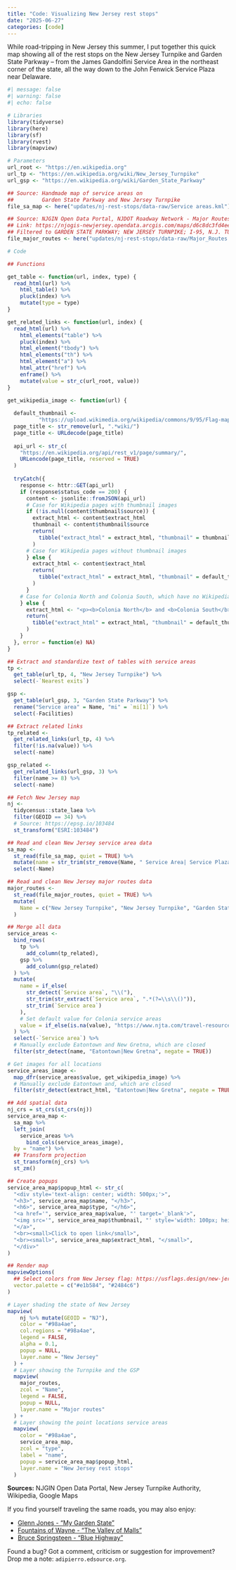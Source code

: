 ```yaml
---
title: "Code: Visualizing New Jersey rest stops"
date: "2025-06-27"
categories: [code]
---
```


While road-tripping in New Jersey this summer, I put together this quick map showing all of the rest stops on the New Jersey Turnpike and Garden State Parkway -- from the James Gandolfini Service Area in the northeast corner of the state, all the way down to the John Fenwick Service Plaza near Delaware.

```r
#| message: false
#| warning: false
#| echo: false

# Libraries
library(tidyverse)
library(here)
library(sf)
library(rvest)
library(mapview)

# Parameters
url_root <- "https://en.wikipedia.org"
url_tp <- "https://en.wikipedia.org/wiki/New_Jersey_Turnpike"
url_gsp <- "https://en.wikipedia.org/wiki/Garden_State_Parkway"

## Source: Handmade map of service areas on 
##         Garden State Parkway and New Jersey Turnpike
file_sa_map <- here("updates/nj-rest-stops/data-raw/Service areas.kml")

## Source: NJGIN Open Data Portal, NJDOT Roadway Network - Major Routes
## Link: https://njogis-newjersey.opendata.arcgis.com/maps/d6c8dc3fd4ee44bb9908b72cf952566f/about
## Filtered to GARDEN STATE PARKWAY; NEW JERSEY TURNPIKE; I-95, N.J. TURNPIKE
file_major_routes <- here("updates/nj-rest-stops/data-raw/Major_Routes.kml")

# Code

## Functions

get_table <- function(url, index, type) {
  read_html(url) %>% 
    html_table() %>% 
    pluck(index) %>% 
    mutate(type = type)
}

get_related_links <- function(url, index) {
  read_html(url) %>% 
    html_elements("table") %>% 
    pluck(index) %>% 
    html_element("tbody") %>% 
    html_elements("th") %>% 
    html_element("a") %>% 
    html_attr("href") %>% 
    enframe() %>% 
    mutate(value = str_c(url_root, value))
}

get_wikipedia_image <- function(url) {
  
  default_thumbnail <- 
          "https://upload.wikimedia.org/wikipedia/commons/9/95/Flag-map_of_New_Jersey.svg"
  page_title <- str_remove(url, ".*wiki/")
  page_title <- URLdecode(page_title)
  
  api_url <- str_c(
    "https://en.wikipedia.org/api/rest_v1/page/summary/",
    URLencode(page_title, reserved = TRUE)
  )
  
  tryCatch({
    response <- httr::GET(api_url)
    if (response$status_code == 200) {
      content <- jsonlite::fromJSON(api_url)
      # Case for Wikipedia pages with thumbnail images
      if (!is.null(content$thumbnail$source)) {
        extract_html <- content$extract_html
        thumbnail <- content$thumbnail$source
        return(
          tibble("extract_html" = extract_html, "thumbnail" = thumbnail)
        )
      # Case for Wikipedia pages without thumbnail images
      } else {
        extract_html <- content$extract_html
        return(
          tibble("extract_html" = extract_html, "thumbnail" = default_thumbnail)
        )
      } 
    # Case for Colonia North and Colonia South, which have no Wikipedia pages
    } else {
      extract_html <- "<p><b>Colonia North</b> and <b>Colonia South</b> are privately owned and operated facilities. (Source: New Jersey Turnpike Authority)</p>"
      return(
        tibble("extract_html" = extract_html, "thumbnail" = default_thumbnail)
      )
    }
  }, error = function(e) NA)
}

## Extract and standardize text of tables with service areas
tp <- 
  get_table(url_tp, 4, "New Jersey Turnpike") %>% 
  select(-`Nearest exits`)

gsp <- 
  get_table(url_gsp, 3, "Garden State Parkway") %>% 
  rename("Service area" = Name, "mi" = `mi[1]`) %>% 
  select(-Facilities)

## Extract related links
tp_related <-
  get_related_links(url_tp, 4) %>% 
  filter(!is.na(value)) %>% 
  select(-name)

gsp_related <-
  get_related_links(url_gsp, 3) %>% 
  filter(name >= 8) %>% 
  select(-name)

## Fetch New Jersey map
nj <- 
  tidycensus::state_laea %>% 
  filter(GEOID == 34) %>% 
  # Source: https://epsg.io/103484
  st_transform("ESRI:103484")

## Read and clean New Jersey service area data
sa_map <- 
  st_read(file_sa_map, quiet = TRUE) %>% 
  mutate(name = str_trim(str_remove(Name, " Service Area| Service Plaza| Travel Plaza"))) %>% 
  select(-Name)

## Read and clean New Jersey major routes data
major_routes <- 
  st_read(file_major_routes, quiet = TRUE) %>% 
  mutate(
    Name = c("New Jersey Turnpike", "New Jersey Turnpike", "Garden State Parkway")
  )

## Merge all data
service_areas <-
  bind_rows(
    tp %>% 
      add_column(tp_related),
    gsp %>% 
      add_column(gsp_related)
  ) %>% 
  mutate(
    name = if_else(
      str_detect(`Service area`, "\\("),
      str_trim(str_extract(`Service area`, ".*(?=\\s\\()")),
      str_trim(`Service area`)
    ),
    # Set default value for Colonia service areas
    value = if_else(is.na(value), "https://www.njta.com/travel-resources/service-areas-commuter-lots", value)
  ) %>% 
  select(-`Service area`) %>% 
  # Manually exclude Eatontown and New Gretna, which are closed
  filter(str_detect(name, "Eatontown|New Gretna", negate = TRUE))

# Get images for all locations
service_areas_image <- 
  map_dfr(service_areas$value, get_wikipedia_image) %>% 
  # Manually exclude Eatontown and, which are closed
  filter(str_detect(extract_html, "Eatontown|New Gretna", negate = TRUE))

## Add spatial data
nj_crs = st_crs(st_crs(nj))
service_area_map <-
  sa_map %>% 
  left_join(
    service_areas %>% 
      bind_cols(service_areas_image), 
  by = "name") %>%
  ## Transform projection
  st_transform(nj_crs) %>% 
  st_zm()

## Create popups
service_area_map$popup_html <- str_c(
  "<div style='text-align: center; width: 500px;'>",
  "<h3>", service_area_map$name, "</h3>",
  "<h6>", service_area_map$type, "</h6>",
  "<a href='", service_area_map$value, "' target='_blank'>",
  "<img src='", service_area_map$thumbnail, "' style='width: 100px; height: auto; border: 2px solid #ccc;'>",
  "</a>",
  "<br><small>Click to open link</small>",
  "<br><small>", service_area_map$extract_html, "</small>",
  "</div>"
)

## Render map
mapviewOptions(
  ## Select colors from New Jersey flag: https://usflags.design/new-jersey/
  vector.palette = c("#e1b584", "#2484c6")
)

# Layer shading the state of New Jersey
mapview(
    nj %>% mutate(GEOID = "NJ"), 
    color = "#98a4ae", 
    col.regions = "#98a4ae", 
    legend = FALSE, 
    alpha = 0.1,
    popup = NULL,
    layer.name = "New Jersey"
  ) +
  # Layer showing the Turnpike and the GSP
  mapview(
    major_routes, 
    zcol = "Name", 
    legend = FALSE, 
    popup = NULL,
    layer.name = "Major routes"
  ) +
  # Layer showing the point locations service areas
  mapview(
    color = "#98a4ae",
    service_area_map, 
    zcol = "type",
    label = "name",
    popup = service_area_map$popup_html,
    layer.name = "New Jersey rest stops"
  )
```

**Sources:** NJGIN Open Data Portal, New Jersey Turnpike Authority, Wikipedia, Google Maps

If you find yourself traveling the same roads, you may also enjoy:

-   [Glenn Jones - "My Garden State"](https://www.youtube.com/watch?v=9TJ1mzHWt7Y)
-   [Fountains of Wayne - "The Valley of Malls"](https://www.youtube.com/watch?v=JI4ji2ncgIU)
-   [Bruce Springsteen - "Blue Highway"](https://www.youtube.com/watch?v=9cCQ1Cs1R2g)

Found a bug? Got a comment, criticism or suggestion for improvement? Drop me a note: `adipierro.edsource.org`.
